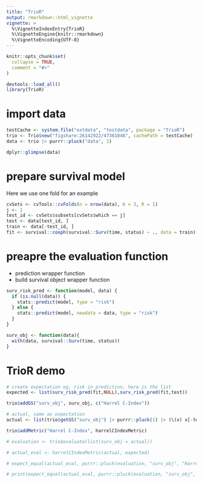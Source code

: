 ```yaml
---
title: "TrioR"
output: rmarkdown::html_vignette
vignette: >
  %\VignetteIndexEntry{TrioR}
  %\VignetteEngine{knitr::rmarkdown}
  %\VignetteEncoding{UTF-8}
---
```


```r
knitr::opts_chunk$set(
  collapse = TRUE,
  comment = "#>"
)
```

```r
devtools::load_all()
library(TrioR)
```

# import data

```r
testCache <- system.file("extdata", "testdata", package = "TrioR")
trio <- Trio$new("figshare:26142922/47361046", cachePath = testCache)
data <- trio |> purrr::pluck("data", 1)

dplyr::glimpse(data)
```

# prepare survival model 

Here we use one fold for an example

```r
cvSets <- cvTools::cvFolds(n = nrow(data), K = 3, R = 1)
j <- 1
test_id <- cvSets$subsets[cvSets$which == j]
test <- data[test_id, ]
train <- data[-test_id, ]
fit <- survival::coxph(survival::Surv(time, status) ~ ., data = train)
```

# preapre the evaluation function

- prediction wrapper function
- build survival object wrapper function

```r
surv_risk_pred <- function(model, data) {
  if (is.null(data)) {
    stats::predict(model, type = "risk")
  } else {
    stats::predict(model, newdata = data, type = "risk")
  }
}

surv_obj <- function(data){
  with(data, survival::Surv(time, status))
}

```

# TrioR demo

```r
# create expectation eg. risk in prediction, here is the list
expected <- list(surv_risk_pred(fit,NULL),surv_risk_pred(fit,test))

trio$addGS("surv_obj", surv_obj, c("Harrel C-Index"))

# actual, same as expectation
actual <- list(trio$getGS("surv_obj") |> purrr::pluck(1) |> (\(x) x[-test_id])(), trio$getGS("surv_obj") |> purrr::pluck(1) |> (\(x) x[test_id])())

trio$addMetric("Harrel C-Index", harrelCIndexMetric)

```

```r
# evaluation <- trio$evaluate(list(surv_obj = actual))

# actual_eval <- harrelCIndexMetric(actual, expected)

# expect_equal(actual_eval, purrr::pluck(evaluation, "surv_obj", "Harrel C-Index"))

# print(expect_equal(actual_eval, purrr::pluck(evaluation, "surv_obj", "Harrel C-Index")))
```

